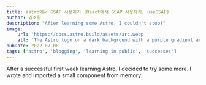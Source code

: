 ```yaml
---
title: astro에서 GSAP 사용하기 (React에서 GSAP 사용하기, useGSAP)
author: 김소원
description: "After learning some Astro, I couldn't stop!"
image:
    url: 'https://docs.astro.build/assets/arc.webp'
    alt: 'The Astro logo on a dark background with a purple gradient arc.'
pubDate: 2022-07-08
tags: ['astro', 'blogging', 'learning in public', 'successes']
---
```


After a successful first week learning Astro, I decided to try some more. I wrote and imported a small component from memory!

